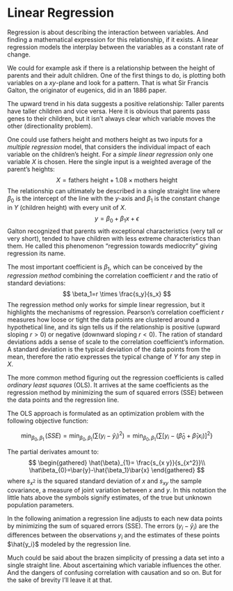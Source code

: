 # Linear Regression
Regression is about describing the interaction between variables. And finding a mathematical expression for this relationship, if it exists. A linear regression models the interplay between the variables as a constant rate of change.

We could for example ask if there is a relationship between the height of parents and their adult children. One of the first things to do, is plotting both variables on a $xy$-plane and look for a pattern. That is what Sir Francis Galton, the originator of eugenics, did in an 1886 paper. 

The upward trend in his data suggests a positive relationship: Taller parents have taller children and vice versa. Here it is obvious that parents pass genes to their children, but it isn’t always clear which variable moves the other (directionality problem). 

One could use fathers height and mothers height as two inputs for a *multiple regression* model, that considers the individual impact of each variable on the children’s height. For a *simple linear regression* only one variable $X$ is chosen. Here the single input is a weighted average of the parent’s heights: 
$$
X=\text{fathers height} + 1.08 \times \text{mothers height}
$$ 
The relationship can ultimately be described in a single straight line where $\beta_0$ is the intercept of the line with the $y$-axis and $\beta_1$ is the constant change in $Y$ (children height) with every unit of $X$.
$$
y=\beta_0+\beta_{1}x+\epsilon
$$
Galton recognized that parents with exceptional characteristics (very tall or very short), tended to have children with less extreme characteristics than them. He called this phenomenon “regression towards mediocrity” giving regression its name.

The most important coefficient is $\beta_1$, which can be conceived by the *regression method* combining the correlation coefficient $r$ and the ratio of standard deviations:
$$
\beta_1=r \times \frac{s_y}{s_x}
$$
The regression method only works for simple linear regression, but it highlights the mechanisms of regression. Pearson’s correlation coefficient $r$ measures how loose or tight the data points are clustered around a hypothetical line, and its sign tells us if the relationship is positive (upward sloping $r>0$) or negative (downward sloping $r<0$). The ration of standard deviations adds a sense of scale to the correlation coefficient’s information. A standard deviation is the typical deviation of the data points from the mean, therefore the ratio expresses the typical change of $Y$ for any step in $X$. 

The more common method figuring out the regression coefficients is called *ordinary least squares* (OLS). It arrives at the same coefficients as the regression method by minimizing the sum of squared errors (SSE) between the data points and the regression line. 

The OLS approach is formulated as an optimization problem with the following objective function:

$$
\min_{\beta_{0}, \,\beta_1} \,(SSE) = \min_{\beta_{0}, \,\beta_1} \left( \sum (y_{i} - \hat{y}_i)^2 \right) = \min_{\beta_{0}, \,\beta_1} \left\{\sum[y_i-(\hat\beta_0+\hat\beta_{1}x_i)]^2\right\}
$$

The partial derivates amount to: 
$$
\begin{gathered}
\hat{\beta}_{1}= \frac{s_{x y}}{s_{x^2}}\\
\hat\beta_{0}=\bar{y}-\hat{\beta_1}\bar{x}
\end{gathered}
$$
where $s_{x^2}$ is the squared standard deviation of $x$ and $s_{x y}$ the sample covariance, a measure of joint variation between $x$ and $y$. In this notation the little hats above the symbols signify estimates, of the true but unknown population parameters. 

In the following animation a regression line adjusts to each new data points by minimizing the sum of squared errors (SSE). The errors ($y_{i} - \hat{y}_i$) are the differences between the observations $y_i$ and the estimates of these points $\hat{y_i}$ modeled by the regression line. 

Much could be said about the brazen simplicity of pressing a data set into a single straight line. About ascertaining which variable influences the other. And the dangers of confusing correlation with causation and so on. But for the sake of brevity I’ll leave it at that.